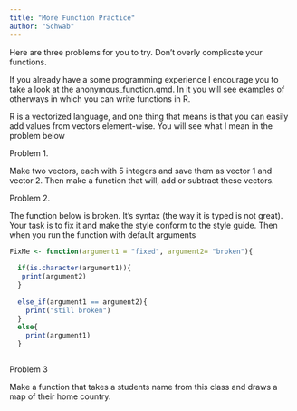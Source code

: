 ```yaml
---
title: "More Function Practice"
author: "Schwab"
---
```


Here are three problems for you to try. Don't overly complicate your functions.

If you already have a some programming experience I encourage you to take a look at the anonymous_function.qmd. In it you will see examples of otherways in which you can write functions in R.

R is a vectorized language, and one thing that means is that you can easily add values from vectors element-wise. You will see what I mean in the problem below

Problem 1.

Make two vectors, each with 5 integers and save them as vector 1 and vector 2. Then make a function that will, add or subtract these vectors.

Problem 2.

The function below is broken. It's syntax (the way it is typed is not great). Your task is to fix it and make the style conform to the style guide. Then when you run the function with default arguments

```r
FixMe <- function(argument1 = "fixed", argument2= "broken"){
  
  if(is.character(argument1)){
   print(argument2) 
  }
  
  else_if(argument1 == argument2){
    print("still broken")
  }
  else{
    print(argument1)      
  }



```

Problem 3

Make a function that takes a students name from this class and draws a map of their home country.
